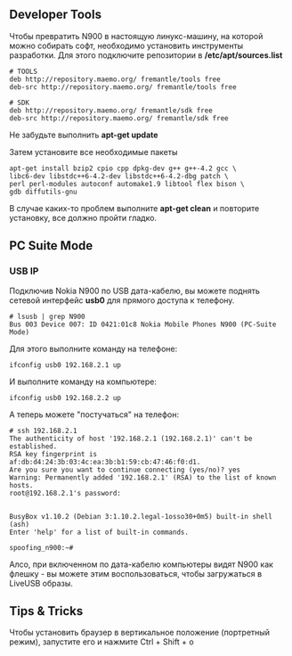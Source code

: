 == Developer Tools ==

Чтобы превратить N900 в настоящую линукс-машину, на которой можно собирать софт, необходимо установить инструменты разработки. Для этого подключите репозитории в '''/etc/apt/sources.list'''

<pre># TOOLS
deb http://repository.maemo.org/ fremantle/tools free
deb-src http://repository.maemo.org/ fremantle/tools free

# SDK
deb http://repository.maemo.org/ fremantle/sdk free
deb-src http://repository.maemo.org/ fremantle/sdk free</pre>

Не забудьте выполнить '''apt-get update'''

Затем установите все необходимые пакеты

<pre>apt-get install bzip2 cpio cpp dpkg-dev g++ g++-4.2 gcc \
libc6-dev libstdc++6-4.2-dev libstdc++6-4.2-dbg patch \ 
perl perl-modules autoconf automake1.9 libtool flex bison \ 
gdb diffutils-gnu</pre>

В случае каких-то проблем выполните '''apt-get clean''' и повторите установку, все должно пройти гладко.

== PC Suite Mode ==

=== USB IP ===

Подключив Nokia N900 по USB дата-кабелю, вы можете поднять сетевой интерфейс '''usb0''' для прямого доступа к телефону.

<pre># lsusb | grep N900
Bus 003 Device 007: ID 0421:01c8 Nokia Mobile Phones N900 (PC-Suite Mode)</pre>

Для этого выполните команду на телефоне:
<pre>ifconfig usb0 192.168.2.1 up</pre>

И выполните команду на компьютере:
<pre>ifconfig usb0 192.168.2.2 up</pre>

А теперь можете "постучаться" на телефон:
<pre># ssh 192.168.2.1
The authenticity of host '192.168.2.1 (192.168.2.1)' can't be established.
RSA key fingerprint is af:db:d4:24:3b:03:4c:ea:3b:b1:59:cb:47:46:f0:d1.
Are you sure you want to continue connecting (yes/no)? yes
Warning: Permanently added '192.168.2.1' (RSA) to the list of known hosts.
root@192.168.2.1's password: 


BusyBox v1.10.2 (Debian 3:1.10.2.legal-1osso30+0m5) built-in shell (ash)
Enter 'help' for a list of built-in commands.

spoofing_n900:~# </pre>

Алсо, при включенном по дата-кабелю компьютеры видят N900 как флешку - вы можете этим воспользоваться, чтобы загружаться в LiveUSB образы.

== Tips & Tricks ==

Чтобы установить браузер в вертикальное положение (портретный режим), запустите его и нажмите Ctrl + Shift + o